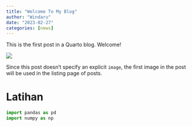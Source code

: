 ```yaml
---
title: "Welcome To My Blog"
author: "Windaru"
date: "2023-02-27"
categories: [news]
---
```


This is the first post in a Quarto blog. Welcome!

![](thumbnail.jpg)

Since this post doesn't specify an explicit `image`, the first image in the post will be used in the listing page of posts.

# Latihan

```python
import pandas as pd
import numpy as np

```
